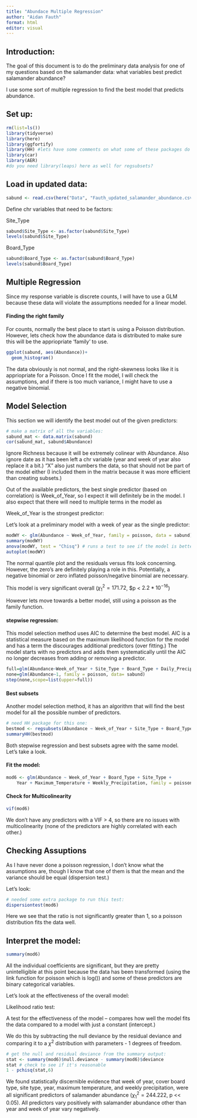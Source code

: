 ```yaml
---
title: "Abundace Multiple Regression"
author: "Aidan Fauth"
format: html
editor: visual
---
```


## Introduction:

The goal of this document is to do the preliminary data analysis for one of my questions based on the salamander data: what variables best predict salamander abundance?

I use some sort of multiple regression to find the best model that predicts abundance.

## Set up:

```r
rm(list=ls())
library(tidyverse)
library(here)
library(ggfortify)
library(HH) #lets have some comments on what some of these packages do
library(car)
library(AER)
#do you need library(leaps) here as well for regsubsets?
```

## Load in updated data:

```r
sabund <- read.csv(here("Data", "Fauth_updated_salamander_abundance.csv"))
```

Define chr variables that need to be factors:

Site_Type

```r
sabund$Site_Type <- as.factor(sabund$Site_Type)
levels(sabund$Site_Type)
```

Board_Type

```r
sabund$Board_Type <- as.factor(sabund$Board_Type)
levels(sabund$Board_Type)
```

## Multiple Regression

Since my response variable is discrete counts, I will have to use a GLM because these data will violate the assumptions needed for a linear model.

#### Finding the right family

For counts, normally the best place to start is using a Poisson distribution. However, lets check how the abundance data is distributed to make sure this will be the appriopriate 'family' to use.

```r
ggplot(sabund, aes(Abundance))+
  geom_histogram()
```

The data obviously is not normal, and the right-skewness looks like it is appriopriate for a Poisson. Once I fit the model, I will check the assumptions, and if there is too much variance, I might have to use a negative binomial.

## Model Selection

This section we will identify the best model out of the given predictors:

```r
# make a matrix of all the variables:
sabund_mat <- data.matrix(sabund)
cor(sabund_mat, sabund$Abundance)
```

Ignore Richness because it will be extremely colinear with Abundance. Also ignore date as it has been left a chr variable (year and week of year also replace it a bit.) "X" also just numbers the data, so that should not be part of the model either (I included them in the matrix because it was more efficient than creating subsets.)

Out of the available predictors, the best single predictor (based on correlation) is Week_of_Year, so I expect it will definitely be in the model. I also expect that there will need to multiple terms in the model as

Week_of_Year is the strongest predictor:

Let's look at a preliminary model with a week of year as the single predictor:

```r
modWY <- glm(Abundance ~ Week_of_Year, family = poisson, data = sabund)
summary(modWY)
anova(modWY, test = "Chisq") # runs a test to see if the model is better than just a constant predictor
autoplot(modWY)
```

The normal quantile plot and the residuals versus fits look concerning. However, the zero's are definitely playing a role in this. Potentially, a negative binomial or zero inflated poisson/negative binomial are necessary.

This model is very significant overall ($\chi^2_1 = 171.72$, \$p \< $2.2*10^{-16}$)

However lets move towards a better model, still using a poisson as the family function.

#### stepwise regression:

This model selection method uses AIC to determine the best model. AIC is a statistical measure based on the maximum likelihood function for the model and has a term the discourages additional predictors (over fitting.) The model starts with no predictors and adds them systematically until the AIC no longer decreases from adding or removing a predictor.

```r
full=glm(Abundance~Week_of_Year + Site_Type + Board_Type + Daily_Precipitation + Maximum_Temperature + Weekly_Precipitation + Year, family = poisson, data= sabund)
none=glm(Abundance~1, family = poisson, data= sabund)
step(none,scope=list(upper=full))
```

#### Best subsets

Another model selection method, it has an algorithm that will find the best model for all the possible number of predictors.

```r
# need HH package for this one:
bestmod <- regsubsets(Abundance ~ Week_of_Year + Site_Type + Board_Type + Daily_Precipitation + Maximum_Temperature + Weekly_Precipitation + Year, data = sabund)
summaryHH(bestmod)
```

Both stepwise regression and best subsets agree with the same model. Let's take a look.

#### Fit the model:

```r
mod6 <- glm(Abundance ~ Week_of_Year + Board_Type + Site_Type + 
    Year + Maximum_Temperature + Weekly_Precipitation, family = poisson, data = sabund)
```

#### Check for Multicolinearity

```r
vif(mod6)
```

We don't have any predictors with a VIF \> 4, so there are no issues with multicolinearity (none of the predictors are highly correlated with each other.)

## Checking Assuptions

As I have never done a poisson regression, I don't know what the assumptions are, though I know that one of them is that the mean and the variance should be equal (dispersion test.)

Let's look:

```r
# needed some extra package to run this test:
dispersiontest(mod6)
```

Here we see that the ratio is not significantly greater than 1, so a poisson distribution fits the data well.

## Interpret the model:

```r
summary(mod6)
```

All the individual coefficients are significant, but they are pretty unintelligible at this point because the data has been transformed (using the link function for poisson which is log()) and some of these predictors are binary categorical variables.

Let's look at the effectiveness of the overall model:

Likelihood ratio test:

A test for the effectiveness of the model -- compares how well the model fits the data compared to a model with just a constant (intercept.)

We do this by subtracting the null deviance by the residual deviance and comparing it to a $\chi^2$ distribution with parameters - 1 degrees of freedom.

```r
# get the null and residual deviance from the summary output:
stat <- summary(mod6)$null.deviance - summary(mod6)$deviance
stat # check to see if it's reasonable
1 - pchisq(stat,6)
```

We found statistically discernible evidence that week of year, cover board type, site type, year, maximum temperature, and weekly precipitation, were all significant predictors of salamander abundance ($\chi^2_1 = 244.222$, p \<\< 0.05). All predictors vary positively with salamander abundance other than year and week of year vary negatively.

